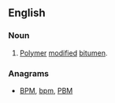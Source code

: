 ==English==

===Noun===
{{en-noun}}

# {{lb|en|initialism}} [[polymer|Polymer]] [[modified]] [[bitumen]].

===Anagrams===
* [[BPM#English|BPM]], [[bpm#English|bpm]], [[PBM#English|PBM]]